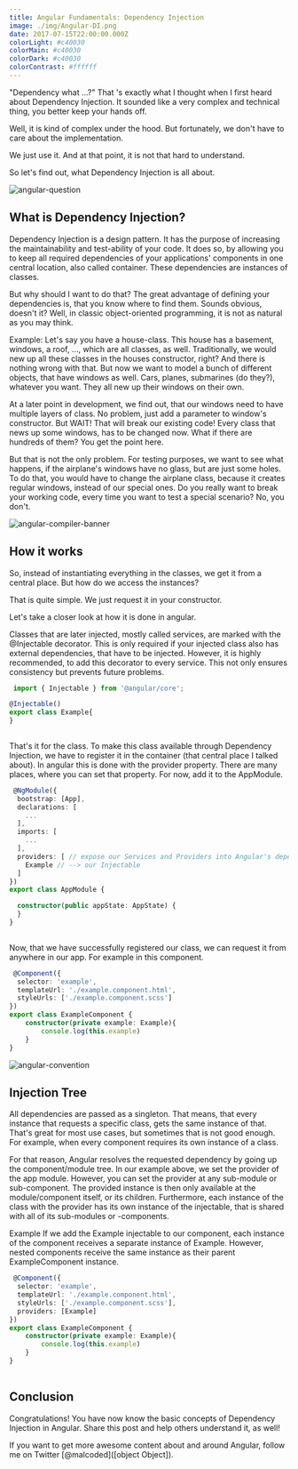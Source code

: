 ```yaml
---
title: Angular Fundamentals: Dependency Injection
image: ./img/Angular-DI.png
date: 2017-07-15T22:00:00.000Z
colorLight: #c40030
colorMain: #c40030
colorDark: #c40030
colorContrast: #ffffff
---
```

"Dependency what ...?"  That 's exactly what I thought when I first heard about Dependency Injection. It sounded like a very complex and technical thing, you better keep your hands off. 

Well, it is kind of complex under the hood. But fortunately, we don't have to care about the implementation. 

We just use it. And at that point, it is not that hard to understand. 

So let's find out, what Dependency Injection is all about.


![angular-question](./img/angular-question.png)
## What is Dependency Injection? 

Dependency Injection is a design pattern. It has the purpose of increasing the maintainability and test-ability of your code. It does so, by allowing you to keep all required dependencies of your applications' components in one central location, also called container. These dependencies are instances of classes. 

But why should I want to do that?
The great advantage of defining your dependencies is, that you know where to find them. Sounds obvious, doesn't it? Well, in classic object-oriented programming, it is not as natural as you may think. 

Example:
Let's say you have a house-class. This house has a basement, windows, a roof, ..., which are all classes, as well. Traditionally, we would new up all these classes in the houses constructor, right? And there is nothing wrong with that. But now we want to model a bunch of different objects, that have windows as well. Cars, planes, submarines (do they?), whatever you want. They all new up their windows on their own. 

At a later point in development, we find out, that our windows need to have multiple layers of class. No problem, just add a parameter to window's constructor. But WAIT! That will break our existing code! Every class that news up some windows, has to be changed now. What if there are hundreds of them? You get the point here.

But that is not the only problem. For testing purposes, we want to see what happens, if the airplane's windows have no glass, but are just some holes. To do that, you would have to change the airplane class, because it creates regular windows, instead of our special ones. Do you really want to break your working code, every time you want to test a special scenario? No, you don't.

![angular-compiler-banner](./img/angular-compiler-banner.png)
## How it works 

So, instead of instantiating everything in the classes, we get it from a central place. But how do we access the instances?

That is quite simple. We just request it in your constructor. 

Let's take a closer look at how it is done in angular.

Classes that are later injected, mostly called services, are marked with the @Injectable decorator. This is only required if your injected class also has external dependencies, that have to be injected. However, it is highly recommended, to add this decorator to every service. This not only ensures consistency but prevents future problems.

```typescript title=undefined
 import { Injectable } from '@angular/core';

@Injectable()
export class Example{
}
 
 ``` 
That's it for the class. To make this class available through Dependency Injection, we have to register it in the container (that central place I talked about). In angular this is done with the provider property. There are many places, where you can set that property. For now, add it to the AppModule.

```typescript title=src/app/app.module.ts
 @NgModule({
  bootstrap: [App],
  declarations: [
    ...
  ],
  imports: [
	...
  ],
  providers: [ // expose our Services and Providers into Angular's dependency injection
    Example // --> our Injectable
  ]
})
export class AppModule {

  constructor(public appState: AppState) {
  }
}
 
 ``` 
Now, that we have successfully registered our class, we can request it from anywhere in our app. For example in this component.

```typescript title=
 @Component({
  selector: 'example',
  templateUrl: './example.component.html',
  styleUrls: ['./example.component.scss']
})
export class ExampleComponent {
	constructor(private example: Example){
		console.log(this.example)
	}
} 
 ``` 
 

![angular-convention](./img/angular-convention.png)
## Injection Tree 

All dependencies are passed as a singleton. That means, that every instance that requests a specific class, gets the same instance of that. That's great for most use cases, but sometimes that is not good enough. For example, when every component requires its own instance of a class. 

For that reason, Angular resolves the requested dependency by going up the component/module tree. 
In our example above, we set the provider of the app module. However, you can set the provider at any sub-module or sub-component. The provided instance is then only available at the module/component itself, or its children. Furthermore, each instance of the class with the provider has its own instance of the injectable, that is shared with all of its sub-modules or -components.

Example
If we add the Example injectable to our component, each instance of the component receives a separate instance of Example. However, nested components receive the same instance as their parent ExampleComponent instance.
```typescript title=
 @Component({
  selector: 'example',
  templateUrl: './example.component.html',
  styleUrls: ['./example.component.scss'],
  providers: [Example]
})
export class ExampleComponent {
	constructor(private example: Example){
		console.log(this.example)
	}
}
 
 ``` 
## Conclusion 

Congratulations! You have now know the basic concepts of Dependency Injection in Angular. 
Share this post and help others understand it, as well!

If you want to get more awesome content about and around Angular, follow me on Twitter [@malcoded]([object Object]).
